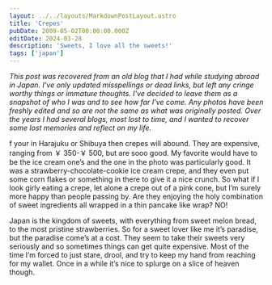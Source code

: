 ```yaml
---
layout: ../../layouts/MarkdownPostLayout.astro
title: 'Crepes'
pubDate: 2009-05-02T00:00:00.000Z
editDate: 2024-03-28
description: 'Sweets, I love all the sweets!'
tags: ['japan']
---
```



_This post was recovered from an old blog that I had while studying abroad in Japan. I've only updated misspellings or dead links, but left any cringe worthy things or immature thoughts. I've decided to leave them as a snapshot of who I was and to see how far I've come. Any photos have been freshly edited and so are not the same as what was originally posted. Over the years I had several blogs, most lost to time, and I wanted to recover some lost memories and reflect on my life._

<DropCap letter='I' />f your in Harajuku or Shibuya then crepes will abound. They are expensive,
ranging from ￥ 350-￥ 500, but are sooo good. My favorite would have to be the ice cream one’s and
the one in the photo was particularly good. It was a strawberry-chocolate-cookie ice cream crepe,
and they even put some corn flakes or something in there to give it a nice crunch. So what if I look
girly eating a crepe, let alone a crepe out of a pink cone, but I’m surely more happy than people
passing by. Are they enjoying the holy combination of sweet ingredients all wrapped in a thin
pancake like wrap? NO!

Japan is the kingdom of sweets, with everything from sweet melon bread, to the most pristine strawberries. So for a sweet lover like me it’s paradise, but the paradise come’s at a cost. They seem to take their sweets very seriously and so sometimes things can get quite expensive. Most of the time I’m forced to just stare, drool, and try to keep my hand from reaching for my wallet. Once in a while it’s nice to splurge on a slice of heaven though.
